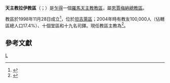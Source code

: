{{Multiple issues|
{{Primarysources|time=2019-12-16T13:59:09+00:00}}
{{Refimprove|time=2019-12-16T13:59:09+00:00}}
}}
{{NoteTA
|1=zh-hant:尼各老; zh-hans:尼各老; zh-hk:尼各老; zh-tw:尼閣;
}}
{{Infobox Roman Catholic diocese
|Roman Catholic Diocese of = 天主教拉伊教區
|Latin name of diocese = Dioecesis Laiensis
|border = catholic
|location = [[乍得|乍得]]
|territory =[[坦吉萊區|坦吉萊區]]
|population =100,000
|rite = [[羅馬禮|羅馬禮]]
|patron = 
|province = [[天主教恩賈梅納總教區|恩賈梅納]]
|established = 1998年
|cathedral = [[聖家主教座堂_(拉伊)|聖家主教座堂]]
|co-cathedral =
|leadership = 主教
|website =http://www.dioceselai.com/
|pope = {{incumbent pope}}
|ordinary = {{link-de|尼各老·納德日·巴布|Nicolas Nadji Bab}}
|coadjutor bishop =
|auxiliary =
|emeritus = 
|map = [[File:Mappa_diocesi_Lai.png|250px]]
|map_caption = 教區管轄圖
}}

'''天主教拉伊教區'''（{{lang-la|Dioecesis Laiensis}}；{{lang-fr|Diocèse de Lai}}）是[[乍得|乍得]]一個[[羅馬天主教|羅馬天主教]][[教區|教區]]，屬[[天主教恩賈梅納總教區|恩賈梅納總教區]]。

教區於1998年11月28日成立<ref>{{cite web |title=LAIENSIS* |url=https://w2.vatican.va/content/john-paul-ii/la/apost_constitutions/documents/hf_jp-ii_apc_19981128_laiensis.html |publisher=Libreria Editrice Vaticana |accessdate=2019-12-16 |archiveurl=https://web.archive.org/web/20191216134600/https://w2.vatican.va/content/john-paul-ii/la/apost_constitutions/documents/hf_jp-ii_apc_19981128_laiensis.html |archivedate=2019-12-16 |language=la |date=1998-11-28 |dead-url=no }}</ref>，位於[[坦吉萊區|坦吉萊區]]；2004年時有教友100,000人（佔轄區總人口17.4%）、十個堂區和十九名司鐸。現任教區主教為{{link-de|尼各老·納德日·巴布|Nicolas Nadji Bab}}<ref>{{cite press release |title=Resignations and Appointments, 14.12.2019 |url=https://press.vatican.va/content/salastampa/en/bollettino/pubblico/2019/12/14/191214b.html |publisher=Holy See Press Office |accessdate=2019-12-16 |archiveurl=https://web.archive.org/web/20191216102814/https://press.vatican.va/content/salastampa/en/bollettino/pubblico/2019/12/14/191214b.html |archivedate=2019-12-16 |language=en |date=2019-12-14 |dead-url=no }}</ref>。

==參考文獻==
{{reflist}}

{{乍得天主教教區}}

[[Category:乍得天主教教區|L]]